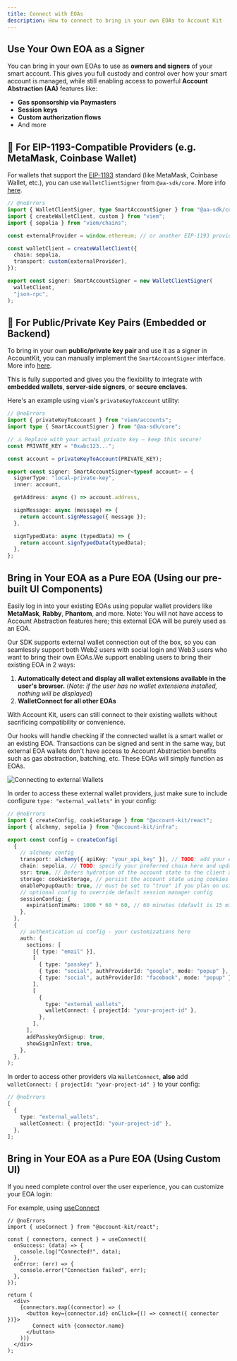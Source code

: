 ```yaml
---
title: Connect with EOAs
description: How to connect to bring in your own EOAs to Account Kit
---
```


## Use Your Own EOA as a Signer

You can bring in your own EOAs to use as **owners and signers** of your smart account. This gives you full custody and control over how your smart account is managed, while still enabling access to powerful **Account Abstraction (AA)** features like:

- **Gas sponsorship via Paymasters**
- **Session keys**
- **Custom authorization flows**
- And more

## 🔌 For EIP-1193-Compatible Providers (e.g. MetaMask, Coinbase Wallet)

For wallets that support the [EIP-1193](https://eips.ethereum.org/EIPS/eip-1193) standard (like MetaMask, Coinbase Wallet, etc.), you can use `WalletClientSigner` from `@aa-sdk/core`. More info [here](https://www.alchemy.com/docs/wallets/third-party/signers).

```ts
// @noErrors
import { WalletClientSigner, type SmartAccountSigner } from "@aa-sdk/core";
import { createWalletClient, custom } from "viem";
import { sepolia } from "viem/chains";

const externalProvider = window.ethereum; // or another EIP-1193 provider

const walletClient = createWalletClient({
  chain: sepolia,
  transport: custom(externalProvider),
});

export const signer: SmartAccountSigner = new WalletClientSigner(
  walletClient,
  "json-rpc",
);
```

## 🔐 For Public/Private Key Pairs (Embedded or Backend)

To bring in your own **public/private key pair** and use it as a signer in AccountKit, you can manually implement the `SmartAccountSigner` interface. More info [here](https://www.alchemy.com/docs/wallets/third-party/signers).

This is fully supported and gives you the flexibility to integrate with **embedded wallets**, **server-side signers**, or **secure enclaves**.

Here's an example using `viem`'s `privateKeyToAccount` utility:

```ts
// @noErrors
import { privateKeyToAccount } from "viem/accounts";
import type { SmartAccountSigner } from "@aa-sdk/core";

// ⚠️ Replace with your actual private key — keep this secure!
const PRIVATE_KEY = "0xabc123...";

const account = privateKeyToAccount(PRIVATE_KEY);

export const signer: SmartAccountSigner<typeof account> = {
  signerType: "local-private-key",
  inner: account,

  getAddress: async () => account.address,

  signMessage: async (message) => {
    return account.signMessage({ message });
  },

  signTypedData: async (typedData) => {
    return account.signTypedData(typedData);
  },
};
```

## Bring in Your EOA as a Pure EOA (Using our pre-built UI Components)

Easily log in into your existing EOAs using popular wallet providers like **MetaMask**, **Rabby**, **Phantom**, and more. Note: You will not have access to Account Abstraction features here; this external EOA will be purely used as an EOA.

Our SDK supports external wallet connection out of the box, so you can seamlessly support both Web2 users with social login and Web3 users who want to bring their own EOAs.We support enabling users to bring their existing EOA in 2 ways:

1. **Automatically detect and display all wallet extensions available in the user's browser.** (_Note: if the user has no wallet extensions installed, nothing will be displayed_)
2. **WalletConnect for all other EOAs**

With Account Kit, users can still connect to their existing wallets without sacrificing compatibility or convenience.

Our hooks will handle checking if the connected wallet is a smart wallet or an existing EOA.
Transactions can be signed and sent in the same way, but external EOA wallets don't have access to Account Abstraction benefits such as gas abstraction, batching, etc.
These EOAs will simply function as EOAs.

<img
  src="docs/images/connect-to-other-wallet-providers.png"
  alt="Connecting to external Wallets"
/>

In order to access these external wallet providers, just make sure to include configure `type: "external_wallets"` in your config:

```ts twoslash [src/config.ts]
// @noErrors
import { createConfig, cookieStorage } from "@account-kit/react";
import { alchemy, sepolia } from "@account-kit/infra";

export const config = createConfig(
  {
    // alchemy config
    transport: alchemy({ apiKey: "your_api_key" }), // TODO: add your Alchemy API key - setup your app and embedded account config in the alchemy dashboard (https://dashboard.alchemy.com/accounts)
    chain: sepolia, // TODO: specify your preferred chain here and update imports from @account-kit/infra
    ssr: true, // Defers hydration of the account state to the client after the initial mount solving any inconsistencies between server and client state (read more here: https://accountkit.alchemy.com/react/ssr)
    storage: cookieStorage, // persist the account state using cookies (read more here: https://accountkit.alchemy.com/react/ssr#persisting-the-account-state)
    enablePopupOauth: true, // must be set to "true" if you plan on using popup rather than redirect in the social login flow
    // optional config to override default session manager config
    sessionConfig: {
      expirationTimeMs: 1000 * 60 * 60, // 60 minutes (default is 15 min)
    },
  },
  {
    // authentication ui config - your customizations here
    auth: {
      sections: [
        [{ type: "email" }],
        [
          { type: "passkey" },
          { type: "social", authProviderId: "google", mode: "popup" },
          { type: "social", authProviderId: "facebook", mode: "popup" },
        ],
        [
          {
            type: "external_wallets",
            walletConnect: { projectId: "your-project-id" },
          },
        ],
      ],
      addPasskeyOnSignup: true,
      showSignInText: true,
    },
  },
);
```

In order to access other providers via `WalletConnect`, **also** add `walletConnect: { projectId: "your-project-id" }` to your config:

```ts twoslash [src/config.ts]
// @noErrors
[
  {
    type: "external_wallets",
    walletConnect: { projectId: "your-project-id" },
  },
];
```

## Bring in Your EOA as a Pure EOA (Using Custom UI)

If you need complete control over the user experience, you can customize your EOA login:

For example, using [useConnect](https://www.alchemy.com/docs/wallets/reference/account-kit/react/hooks/useConnect)

```tsx twoslash
// @noErrors
import { useConnect } from "@account-kit/react";

const { connectors, connect } = useConnect({
  onSuccess: (data) => {
    console.log("Connected!", data);
  },
  onError: (err) => {
    console.error("Connection failed", err);
  },
});

return (
  <div>
    {connectors.map((connector) => (
      <button key={connector.id} onClick={() => connect({ connector })}>
        Connect with {connector.name}
      </button>
    ))}
  </div>
);
```
